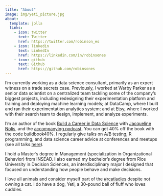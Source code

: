 ```yaml
---
title: "About"
image: img/yeti_picture.jpg
about:
  template: jolla
  links:
    - icon: twitter
      text: Twitter
      href: https://twitter.com/robinson_es
    - icon: linkedin
      text: LinkedIn
      href: https://linkedin.com/in/robinsones
    - icon: github
      text: Github
      href: https://github.com/robinsones
---
```


I'm currently working as a data science consultant, primarily as an expert witness on a trade secrets case. Previously, I worked at Warby Parker as a senior data scientist on a centralized team tackling some of the company's biggest projects, including redesigning their experimentation platform and training and deploying machine learning models; at DataCamp, where I built and ran their experimentation analytics system; and at Etsy, where I worked with their search team to design, implement, and analyze experiments.

I'm an author of the book [Build a Career in Data Science](https://www.manning.com/books/build-your-career-in-data-science?a_aid=buildcareer&a_bid=76784b6a) with [Jacqueline Nolis](https://jnolis.com/), and the [accompanying podcast](podcast.bestbook.cool). You can get 40% off the book with the code buildbook40%. I regularly give talks on A/B testing, R programming, and data science career advice at conferences and meetups (see all talks [here](https://hookedondata.org/speaking/)). 

I hold a Master's degree in Management (specialization in Organizational Behavior) from INSEAD. I also earned my bachelor's degree from Rice University in Decision Sciences, an interdisciplinary major I designed that focused on understanding how people behave and make decisions.

I love all animals and consider myself part of the [#rcatladies](https://twitter.com/hashtag/rcatladies) despite not owning a cat. I do have a dog, Yeti, a 30-pound ball of fluff who loves cuddles.

